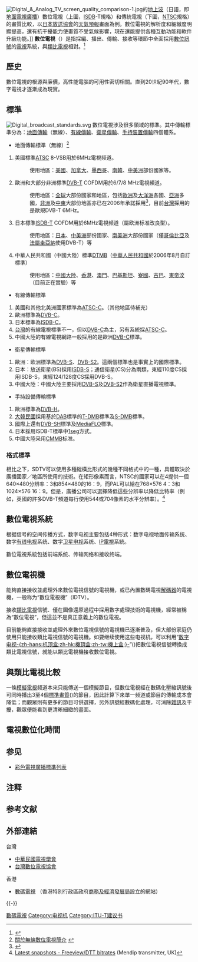{{多個問題|
{{expert|time=2019-06-07T14:53:23+00:00}}
{{original research|time=2019-06-07T14:53:23+00:00}}
{{trivia|time=2019-05-03T07:56:13+00:00}}
}}
{{noteTA
|G1=IT
|G2=Communication
|1=zh-cn:地面电视;zh-tw:無線電視;zh-hk:地面電視;
|2=zh-hans:高清翡翠台;zh-hant:高清翡翠台;
|3=zh-hans:民视高画质台;zh-hant:民視高畫質台;
}}
{{Zhongwen
| zh-tw = 數位電視
| zh-hk = 數碼電視
| zh-sg = 数码电视
| zh-cn = 数字电视
}}
{{数字视频广播标准}}
[[File:Digital_&_Analog_TV_screen_quality_comparison-1.jpg|thumb]]的[[地上波|地上波]]（日語，即[[地面電視|地面電視廣播]]）數位電視（上圖，[[ISDB|ISDB]]-T規格）和傳統電視（下圖，[[NTSC|NTSC]]規格）的畫質比較，以[[日本放送協會|日本放送協會]]的[[天氣預報|天氣預報]]畫面為例。數位電視的解析度和細緻度明顯提高，還有抗干擾能力使畫質不受氣候影響，現在還能提供各種互動功能和軟件升級功能。]]
'''數位電視'''（{{lang-en|Digital television}}）是指採編、播出、傳輸、接收等環節中全面採用[[数字信号|數位訊號]]的[[電視|電視]]系統，與[[類比電視|類比電視]]相對。<ref>{{cite book |last=Kruger |first=Lennard G. |year=2002 |title=Digital Television: An Overview |location=New York |publisher=Nova Publishers |isbn=1-59033-502-3 |url=https://books.google.com/books?id=BIAfWq2V3wgC |access-date=2021-02-10 |archive-date=2021-03-15 |archive-url=https://web.archive.org/web/20210315204300/https://books.google.com/books?id=BIAfWq2V3wgC |dead-url=no }}</ref>

== 歷史 ==
數位電視的根源與廉價，高性能電腦的可用性密切相關。直到20世紀90年代，數字電視才逐漸成為現實。

== 標準 ==
[[File:Digital_broadcast_standards.svg|thumb]]
數位電視涉及很多領域的標準。其中傳輸標準分為：[[地面电视|地面傳輸]]（無線）、[[有线电视|有線傳輸]]、[[卫星电视|衛星傳輸]]、[[移动电视|手持裝置傳輸]]四個體系。

* 地面傳輸標準（無線）<ref>[http://www.dtvc.org.tw/2-1.htm 關於無線數位電視簡介] {{webarchive|url=https://web.archive.org/web/20071211153119/http://www.dtvc.org.tw/2-1.htm |date=2007-12-11 }}</ref>
# 美國標準[[ATSC|ATSC]] 8-VSB用於6MHz電視频道。
#:使用地區：[[美國|美國]]、[[加拿大|加拿大]]、[[墨西哥|墨西哥]]、[[大韓民國|南韓]]、[[中美洲|中美洲]]部份國家等。
# 歐洲和大部分非洲標準[[DVB-T|DVB-T]] COFDM用於6/7/8 MHz電視頻道。
#:使用地區：[[地球|全球]]大部份國家和地區，包括[[歐洲|歐洲]]及[[大洋洲|大洋洲]]各國、[[亞洲|亞洲]]多國，[[非洲|非洲]]及[[中東|中東]]大部份地區亦已在2006年承諾採用<ref>{{Cite web |url=http://www.dvb.org/about_dvb/dvb_worldwide/index.xml |title=DVB-T Worldwide - DVB-T Status Overview |access-date=2007-11-29 |archive-url=https://web.archive.org/web/20110320104407/http://www.dvb.org/about_dvb/dvb_worldwide/index.xml |archive-date=2011-03-20 |dead-url=yes }}</ref>，目前[[台灣|台灣]]採用的是歐規DVB-T 6MHz。
# 日本標準[[ISDB|ISDB-T]] COFDM用於6MHz電視频道（屬欧洲标准改良型）。
#:使用地區：[[日本|日本]]、[[中美洲|中美洲]]部份國家、[[南美洲|南美洲]]大部份國家（僅[[哥倫比亞|哥倫比亞]]及[[法屬圭亞納|法屬圭亞納]]使用DVB-T）等
# 中華人民共和國（中國大陸）標準[[DTMB|DTMB]]（[[中華人民共和國|中華人民共和國]]於2006年8月自訂標準）
#:使用地區：[[中國大陸|中國大陸]]、[[香港|香港]]、[[澳門|澳門]]、[[巴基斯坦|巴基斯坦]]、[[寮國|寮國]]、[[古巴|古巴]]、[[東帝汶|東帝汶]]（目前正在實驗）等

* 有線傳輸標準
# 美國和其他北美洲國家標準為[[ATSC|ATSC-C]]。（其他地區待補充）
# 歐洲標準為[[DVB-C|DVB-C]]。
# 日本標準為[[ISDB-C|ISDB-C]]。
# [[臺灣|台灣]]的有線電視標準不一，但以[[DVB-C|DVB-C]]為主，另有系統採[[ATSC-C|ATSC-C]]。
# 中國大陸的有線電視網路一般採用的是歐洲[[DVB-C|DVB-C]]標準。

* 衛星傳輸標準
# 歐洲：欧洲標準為[[DVB-S|DVB-S]]、[[DVB-S2|DVB-S2]]。這兩個標準也是事實上的國際標準。
# 日本：放送衛星(BS)採用[[ISDB|ISDB-S]]；通信衛星(CS)分為兩類，東經110度CS採用ISDB-S，東經124/128度CS採用DVB-S。
# 中國大陸：中國大陸主要採用[[DVB-S|DVB-S]]及[[DVB-S2|DVB-S2]]作為衛星直播電視標準。

* 手持設備傳輸標準
# 歐洲標準為[[DVB-H|DVB-H]]。
# [[大韓民國|大韓民國]]採用基於[[DAB|DAB]]標準的[[T-DMB|T-DMB]]標準及[[S-DMB|S-DMB]]標準。
# 國際上還有[[DVB-SH|DVB-SH]]標準及[[MediaFLO|MediaFLO]]標準。
# 日本採用ISDB-T標準中[[1seg|1seg]]方式。
# 中國大陸采用[[CMMB|CMMB]]标准。

=== 格式標準 ===
相比之下，SDTV可以使用多種縱橫比形式的幾種不同格式中的一種，具體取決於廣播國家／地區所使用的技術。在矩形像素而言，NTSC的國家可以在4提供一個640×480分辨率：3和854×480的16：9，而PAL可以給在768×576 4：3和1024×576 16：9。但是，廣播公司可以選擇降低這些分辨率以降低比特率（例如，英國的許多DVB-T頻道每行使用544或704像素的水平分辨率）。<ref>[http://dtt.me.uk Latest snapshots - Freeview/DTT bitrates] {{Webarchive|url=https://web.archive.org/web/20071122175239/http://dtt.me.uk/ |date=2007-11-22 }} (Mendip transmitter, UK)</ref>

== 數位電視系統 ==
根据信号的空间传播方式，数字电视主要包括4种形式：数字电视地面传输系统、数字[[有线电视|有线电视]]系统、数字[[卫星电视|卫星电视]]系统、[[IPTV|IP電視]]系統。

數位電視系統包括前端系统、传输网络和接收终端。

== 數位電視機 ==
能夠直接接收並處理外來數位電視信號的電視機，或已內置數碼電視[[解碼器|解碼器]]的電視機，一般称为“數位電視機”（IDTV）。

接收[[類比電視|類比電視]]信號、僅在圖像還原過程中採用數字處理技術的電視機，經常被稱為“數位電視”，但這並不是真正意義上的數位電視。

目前能夠直接接收並處理外來數位電視信號的電視機已逐漸普及，但大部份家庭仍使用只能接收類比電視信號的電視機。如要继续使用这些电视机，可以利用“[[數位視訊轉換盒|数字电视-{zh-hans:机顶盒;zh-hk:機頂盒;zh-tw:機上盒;}-]]”({{lang|en|Set-top Box}})把數位電視信號轉換成類比電視信號，就能以類比電視機接收數位電視。

== 與類比電視比較 ==
一條[[模擬電視|模擬電視]]频道本來只能傳送一個模擬節目，但數位電視經在數碼化壓縮訊號後可同時播出3至4個[[標準畫質電視|標準畫質]]({{lang|en|Standard-definition television，SDTV}})的節目，因此計算下來單一频道或節目的傳輸成本會降低；而觀眾則有更多的節目可供選擇，另外訊號經數碼化處理，可消除[[雜訊|雜訊]]及干擾，觀眾便能看到更清晰細緻的畫面。

== 電視數位化時間 ==

{{Further|地面數碼電視}}

== 参见 ==
{{Portal box|电视}}
* [[彩色電視廣播標準列表|彩色電視廣播標準列表]]

== 注释 ==
{{NoteFoot}}

== 参考文献 ==
{{Reflist|30em}}

== 外部連結 ==
; 台灣
* [http://www.attnt.org.tw 中華民國電視學會] {{Wayback|url=http://www.attnt.org.tw/ |date=20200622104353 }}
* [http://www.dtvc.org.tw 台灣數位電視協會] {{Wayback|url=http://www.dtvc.org.tw/ |date=20080207171056 }}

; 香港
* [http://www.digitaltv.gov.hk 數碼電視] {{Wayback|url=http://www.digitaltv.gov.hk/ |date=20200807190408 }}（香港特別行政區政府[[商務及經濟發展局|商務及經濟發展局]]設立的網站）

{{-}}
{{广播}}
{{Video formats}}

[[Category:數碼電視|]]
[[Category:电视机|Category:电视机]]
[[Category:ITU-T建议书|Category:ITU-T建议书]]